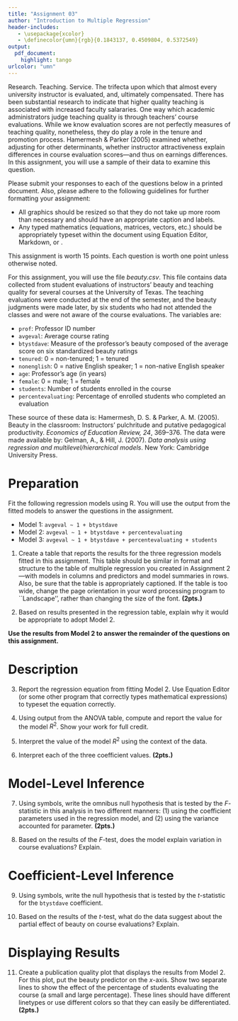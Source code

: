 ```yaml
---
title: "Assignment 03"
author: "Introduction to Multiple Regression"
header-includes:
   - \usepackage{xcolor}
   - \definecolor{umn}{rgb}{0.1843137, 0.4509804, 0.5372549}
output: 
  pdf_document:
    highlight: tango
urlcolor: "umn"
---
```


Research. Teaching. Service. The trifecta upon which that almost every university instructor is evaluated, and, ultimately compensated. There has been substantial research to indicate that higher quality teaching is associated with increased faculty salararies. One way which academic administrators judge teaching quality is through teachers' course evaluations. While we know evaluation scores are not perfectly measures of teaching quality, nonetheless, they do play a role in the tenure and promotion process. Hamermesh &amp; Parker (2005) examined whether, adjusting for other determinants, whether instructor attractiveness explain differences in course evaluation scores---and thus on earnings differences. In this assignment, you will use a sample of their data to examine this question.


Please submit your responses to each of the questions below in a printed document. Also, please adhere to the following guidelines for further formatting your assignment: 

- All graphics should be resized so that they do not take up more room than necessary and should have an appropriate caption and labels. 
- Any typed mathematics (equations, matrices, vectors, etc.) should be appropriately typeset within the document using Equation Editor, Markdown, or \LaTeX. 

This assignment is worth 15 points. Each question is worth one point unless otherwise noted. 

\rule{0.5\linewidth}{\linethickness}

For this assignment, you will use the file *beauty.csv*. This file contains data collected from student evaluations of instructors' beauty and teaching quality for several courses at the University of Texas. The teaching evaluations were conducted at the end of the semester, and the beauty judgments were made later, by six students who had not attended the classes and were not aware of the course evaluations. The variables are:

- `prof`: Professor ID number
- `avgeval`: Average course rating
- `btystdave`: Measure of the professor's beauty composed  of the average score on six standardized beauty ratings
- `tenured`: 0 = non-tenured; 1 = tenured
- `nonenglish`: 0 = native English speaker; 1 = non-native English speaker
- `age`: Professor's age (in years)
- `female`: 0 = male; 1 = female
- `students`: Number of students enrolled in the course
- `percentevaluating`: Percentage of enrolled students who completed an evaluation

These source of these data is: Hamermesh, D. S. &amp; Parker, A. M. (2005). Beauty in the classroom: Instructors' pulchritude and putative pedagogical productivity. *Economics of Education Review, 24*, 369&ndash;376. The data were made available by: Gelman, A., &amp; Hill, J. (2007). *Data analysis using regression and multilevel/hierarchical models*. New York: Cambridge University Press. 
\rule{0.5\linewidth}{\linethickness}

# Preparation

Fit the following regression models using R. You will use the output from the fitted models to answer the questions in the assignment.

- Model 1: `avgeval ~ 1 + btystdave`
- Model 2: `avgeval ~ 1 + btystdave + percentevaluating`
- Model 3: `avgeval ~ 1 + btystdave + percentevaluating + students`

\newpage

1. Create a table that reports the results for the three regression models fitted in this assignment. This table should be similar in format and structure to the table of multiple regression you created in Assignment 2&mdash;with models in columns and predictors and model summaries in rows. Also, be sure that the table is appropriately captioned. If the table is too wide, change the page orientation in your word processing program to ``Landscape'', rather than changing the size of the font. **(2pts.)**

2. Based on results presented in the regression table, explain why it would be appropriate to adopt Model 2.


\vspace {2em}
**Use the results from Model 2 to answer the remainder of the questions on this assignment.**
\vspace {2em}

# Description

3. Report the regression equation from fitting Model 2. Use Equation Editor (or some other program that correctly types mathematical expressions) to typeset the equation correctly.

4. Using output from the ANOVA table, compute and report the value for the model $R^2$. Show your work for full credit.

5. Interpret the value of the model $R^2$ using the context of the data.

6. Interpret each of the three coefficient values. **(2pts.)**

# Model-Level Inference

7. Using symbols, write the omnibus null hypothesis that is tested by the *F*-statistic in this analysis in two different manners: (1) using the coefficient parameters used in the regression model, and (2) using the variance accounted for parameter. **(2pts.)**

8. Based on the results of the *F*-test, does the model explain variation in course evaluations? Explain.

# Coefficient-Level Inference

9. Using symbols, write the null hypothesis that is tested by the *t*-statistic for the `btystdave` coefficient.

10. Based on the results of the *t*-test, what do the data suggest about the partial effect of beauty on course evaluations? Explain.

# Displaying Results

11. Create a publication quality plot that displays the results from Model 2. For this plot, put the beauty predictor on the *x*-axis. Show two separate lines to show the effect of the percentage of students evaluating the course (a small and large percentage). These lines should have different linetypes or use different colors so that they can easily be differentiated. **(2pts.)**
